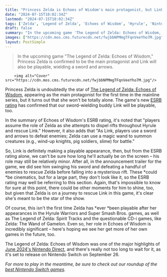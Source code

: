 ```yaml
---
title: "Princess Zelda is Echoes of Wisdom's main protagonist, but Link will also be a playable character, ESRB rating confirms"
date: "2024-07-15T10:02:34Z"
lastmod: "2024-07-15T10:02:34Z"
tags: ['Zelda', 'Legend of Zelda', 'Echoes of Wisdom', 'Hyrule', 'Nintendo Switch', 'Nintendo Direct', 'Hyrule Warriors', 'Super Smash Bros.', 'Spirit Tracks', 'CD-i']
draft: false
summary: "In the upcoming game 'The Legend of Zelda: Echoes of Wisdom,' Princess Zelda is confirmed to be the main protagonist and Link will also be playable, wielding a sword and arrows."
images: ["https://cdn.mos.cms.futurecdn.net/fwjbbNPMmgTFqnVeeYho7M.jpg"]
layout: PostSimple
---
```

> In the upcoming game "The Legend of Zelda: Echoes of Wisdom," Princess Zelda is confirmed to be the main protagonist and Link will also be playable, wielding a sword and arrows.


        <img alt="Cover" src="https://cdn.mos.cms.futurecdn.net/fwjbbNPMmgTFqnVeeYho7M.jpg"/>
        
Princess Zelda is undoubtedly the star of [<u>The Legend of Zelda: Echoes of Wisdom</u>](https://www.gamesradar.com/games/the-legend-of-zelda/the-legend-of-zelda-echoes-of-wisdom-guide/), appearing as the main protagonist for the first time in the mainline series, but it turns out that she won't be totally alone. The game's new [<u>ESRB rating</u>](https://www.esrb.org/ratings/39983/the-legend-of-zelda-echoes-of-wisdom/) has confirmed that our sword-wielding buddy Link will be playable, too.

In the summary of Echoes of Wisdom's ESRB rating, it's noted that "players assume the role of Zelda as she attempts to dispel rifts throughout Hyrule and rescue Link." However, it also adds that "As Link, players use a sword and arrows to defeat enemies; Zelda can use a magic wand to summon creatures (e.g., wind-up knights, pig soldiers, slime) for battle."

So, Link is definitely making a playable appearance, then, but from the ESRB rating alone, we can't be sure how long he'll actually be on the screen – his role may still be relatively minor. After all, in the announcement trailer for the game, we did see him swinging his sword and defeating a handful of enemies to rescue Zelda before falling into a mysterious rift. These *could *be cinematics, but for a large part, they don't look like it, so the ESRB rating may well be referring to this section. Again, that's impossible to know for sure at this point, there could be other moments for him to shine, too, but given that Zelda is on a journey to rescue Link in this game, it's clear she's meant to be the star of the show.

Of course, this isn't the first time Zelda has *ever *been playable after her appearances in the Hyrule Warriors and Super Smash Bros. games, as well as The Legend of Zelda: Spirit Tracks and the questionable CD-i games, like Zelda: The Wand of Gamelon. Even so, her role in Echoes of Wisdom is incredibly significant – here's hoping we see her get more of her own games in the future, too. 

The Legend of Zelda: Echoes of Wisdom was one of the major highlights of [<u>June 2024's Nintendo Direct</u>](https://www.gamesradar.com/gaming/events-conferences/nintendo-direct-june-2024-live-coverage-everything-announced/), and there's really not too long to wait for it, as it's set to release on Nintendo Switch on September 26. 

*For more to play in the meantime, be sure to check out our roundup of the *[<u><em>best Nintendo Switch games</em></u>](https://www.gamesradar.com/best-switch-games/)*.* 
        
